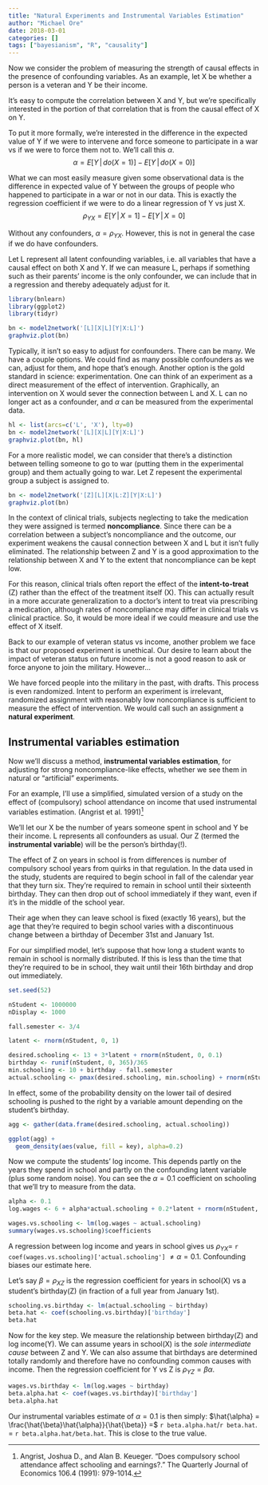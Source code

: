 ```yaml
---
title: "Natural Experiments and Instrumental Variables Estimation"
author: "Michael Ore"
date: 2018-03-01
categories: []
tags: ["bayesianism", "R", "causality"]
---
```


Now we consider the problem of measuring the strength of causal effects in the presence of confounding variables. As an example, let X be whether a person is a veteran and Y be their income.

It's easy to compute the correlation between X and Y, but we're specifically interested in the portion of that correlation that is from the causal effect of X on Y.

To put it more formally, we're interested in the difference in the expected value of Y if we were to intervene and force someone to participate in a war vs if we were to force them not to. We'll call this $\alpha$.
$$\alpha = E[Y\,|\,do(X=1)]-E[Y\,|\,do(X=0)]$$

What we can most easily measure given some observational data is the difference in expected value of Y between the groups of people who happened to participate in a war or not in our data. This is exactly the regression coefficient if we were to do a linear regression of Y vs just X.
$$\rho_{YX} = E[Y\,|\,X=1]-E[Y\,|\,X=0]$$

Without any confounders, $\alpha = \rho_{YX}$. However, this is not in general the case if we do have confounders.

Let L represent all latent confounding variables, i.e. all variables that have a causal effect on both X and Y. If we can measure L, perhaps if something such as their parents' income is the only confounder, we can include that in a regression and thereby adequately adjust for it.

```r
library(bnlearn)
library(ggplot2)
library(tidyr)
```

```r
bn <- model2network('[L][X|L][Y|X:L]')
graphviz.plot(bn)
```

Typically, it isn't so easy to adjust for confounders. There can be many. We have a couple options. We could find as many possible confounders as we can, adjust for them, and hope that's enough. Another option is the gold standard in science: experimentation. One can think of an experiment as a direct measurement of the effect of intervention. Graphically, an intervention on X would sever the connection between L and X. L can no longer act as a confounder, and $\alpha$ can be measured from the experimental data.

```r
hl <- list(arcs=c('L', 'X'), lty=0)
bn <- model2network('[L][X|L][Y|X:L]')
graphviz.plot(bn, hl)
```

For a more realistic model, we can consider that there's a distinction between telling someone to go to war (putting them in the experimental group) and them actually going to war. Let Z repesent the experimental group a subject is assigned to.

```r
bn <- model2network('[Z][L][X|L:Z][Y|X:L]')
graphviz.plot(bn)
```

In the context of clinical trials, subjects neglecting to take the medication they were assigned is termed **noncompliance**. Since there can be a correlation between a subject's noncompliance and the outcome, our experiment weakens the causal connection between X and L but it isn't fully eliminated. The relationship between Z and Y is a good approximation to the relationship between X and Y to the extent that noncompliance can be kept low.

For this reason, clinical trials often report the effect of the **intent-to-treat** (Z) rather than the effect of the treatment itself (X). This can actually result in a more accurate generalization to a doctor's intent to treat via prescribing a medication, although rates of noncompliance may differ in clinical trials vs clinical practice. So, it would be more ideal if we could measure and use the effect of X itself.

Back to our example of veteran status vs income, another problem we face is that our proposed experiment is unethical. Our desire to learn about the impact of veteran status on future income is not a good reason to ask or force anyone to join the military. However...

We have forced people into the military in the past, with drafts. This process is even randomized. Intent to perform an experiment is irrelevant, randomized assignment with reasonably low noncompliance is sufficient to measure the effect of intervention. We would call such an assignment a **natural experiment**.

## Instrumental variables estimation

Now we'll discuss a method, **instrumental variables estimation**, for adjusting for strong noncompliance-like effects, whether we see them in natural or "artificial" experiments.

For an example, I'll use a simplified, simulated version of a study on the effect of (compulsory) school attendance on income that used instrumental variables estimation. (Angrist et al. 1991)^[Angrist, Joshua D., and Alan B. Keueger. "Does compulsory school attendance affect schooling and earnings?." The Quarterly Journal of Economics 106.4 (1991): 979-1014.]

We'll let our X be the number of years someone spent in school and Y be their income. L represents all confounders as usual. Our Z (termed the **instrumental variable**) will be the person's birthday(!).

The effect of Z on years in school is from differences is number of compulsory school years from quirks in that regulation. In the data used in the study, students are required to begin school in fall of the calendar year that they turn six. They're required to remain in school until their sixteenth birthday. They can then drop out of school immediately if they want, even if it's in the middle of the school year.

Their age when they can leave school is fixed (exactly 16 years), but the age that they're required to begin school varies with a discontinuous change between a birthday of December 31st and January 1st.

For our simplified model, let's suppose that how long a student wants to remain in school is normally distributed. If this is less than the time that they're required to be in school, they wait until their 16th birthday and drop out immediately.

```r
set.seed(52)

nStudent <- 1000000
nDisplay <- 1000

fall.semester <- 3/4

latent <- rnorm(nStudent, 0, 1)

desired.schooling <- 13 + 3*latent + rnorm(nStudent, 0, 0.1)
birthday <- runif(nStudent, 0, 365)/365
min.schooling <- 10 + birthday - fall.semester
actual.schooling <- pmax(desired.schooling, min.schooling) + rnorm(nStudent, 0, 0.2)
```

In effect, some of the probability density on the lower tail of desired schooling is pushed to the right by a variable amount depending on the student's birthday.

```r
agg <- gather(data.frame(desired.schooling, actual.schooling))

ggplot(agg) +
  geom_density(aes(value, fill = key), alpha=0.2)
```

Now we compute the students' log income. This depends partly on the years they spend in school and partly on the confounding latent variable (plus some random noise). You can see the $\alpha = 0.1$ coefficient on schooling that we'll try to measure from the data.

```r
alpha <- 0.1
log.wages <- 6 + alpha*actual.schooling + 0.2*latent + rnorm(nStudent, 0, 0.1)
```

```r
wages.vs.schooling <- lm(log.wages ~ actual.schooling)
summary(wages.vs.schooling)$coefficients
```

A regression between log income and years in school gives us $\rho_{YX} =$ `r coef(wages.vs.schooling)['actual.schooling']` $\neq \alpha = 0.1$. Confounding biases our estimate here.

Let's say $\beta = \rho_{XZ}$ is the regression coefficient for years in school(X) vs a student's birthday(Z) (in fraction of a full year from January 1st).

```r
schooling.vs.birthday <- lm(actual.schooling ~ birthday)
beta.hat <- coef(schooling.vs.birthday)['birthday']
beta.hat
```

Now for the key step. We measure the relationship between birthday(Z) and log income(Y). We can assume years in school(X) is the *sole intermediate cause* between Z and Y. We can also assume that birthdays are determined totally randomly and therefore have no confounding common causes with income. Then the regression coefficient for Y vs Z is $\rho_{YZ} = \beta\alpha$.

```r
wages.vs.birthday <- lm(log.wages ~ birthday)
beta.alpha.hat <- coef(wages.vs.birthday)['birthday']
beta.alpha.hat
```

Our instrumental variables estimate of $\alpha = 0.1$ is then simply: $\hat{\alpha} = \frac{\hat{\beta}\hat{\alpha}}{\hat{\beta}} =$ `r beta.alpha.hat`/`r beta.hat`. $=$ `r beta.alpha.hat/beta.hat`. This is close to the true value.
